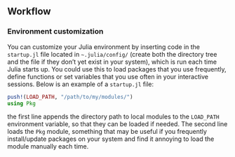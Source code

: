 ## Workflow

### Environment customization

You can customize your Julia environment by inserting code in the `startup.jl` file located in `~.julia/config/` (create both the directory tree and the file if they don't yet exist in your system), which is run each time Julia starts up. You could use this to load packages that you use frequently, define functions or set variables that you use often in your interactive sessions. Below is an example of a `startup.jl` file:

```{julia; eval=false}
push!(LOAD_PATH, "/path/to/my/modules/")
using Pkg
```

the first line appends the directory path to local modules to the `LOAD_PATH` environment variable, so that they can be loaded if needed. The second line loads the `Pkg` module, something that may be useful if you frequently install/update packages on your system and find it annoying to load the module manually each time.
